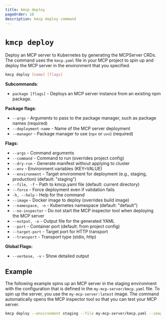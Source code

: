 ```yaml
---
title: kmcp deploy
pageOrder: 10
description: kmcp deploy command
---
```


# `kmcp deploy`

Deploy an MCP server to Kubernetes by generating the MCPServer CRDs. The command uses the `kmcp.yaml` file in your MCP project to spin up and deploy the MCP server in the environment that you specified. 

```bash
kmcp deploy [name] [flags]
```

**Subcommands**: 

* `package [flags]` - Deploys an MCP server instance from an existing npm package. 

**Package flags**: 
- `--args` - Arguments to pass to the package manager, such as package names (required)
- `--deployment-name` - Name of the MCP server deployment 
- `--manager` - Package manager to use (`npx` or `uvx`) (required)

**Flags:**
- `--args` - Command arguments
- `--command` - Command to run (overrides project config)
- `--dry-run` - Generate manifest without applying to cluster
- `--env` - Environment variables (KEY=VALUE)
- `--environment` - Target environment for deployment (e.g., staging, production) (default: "staging")
- `--file, -f` - Path to kmcp.yaml file (default: current directory)
- `--force` - Force deployment even if validation fails
- `-h, --help` - Help for the command
- `--image` - Docker image to deploy (overrides build image)
- `--namespace, -n` - Kubernetes namespace (default: "default")
- `--no-inspector` - Do not start the MCP inspector tool when deploying the MCP server
- `--output, -o` - Output file for the generated YAML
- `--port` - Container port (default: from project config)
- `--target-port` - Target port for HTTP transport
- `--transport` - Transport type (stdio, http)

**Global Flags:**
- `--verbose, -v` - Show detailed output

## Example

The following example spins up an MCP server in the staging environment with the configuration that is defined in the `my-mcp-server/kmcp.yaml` file. To spin up the server, you use the `my-mcp-server:latest` image. The command automatically opens the MCP inspector tool so that you can test your MCP server.  

```sh
kmcp deploy --environment staging --file my-mcp-server/kmcp.yaml --image my-mcp-server:latest
```

